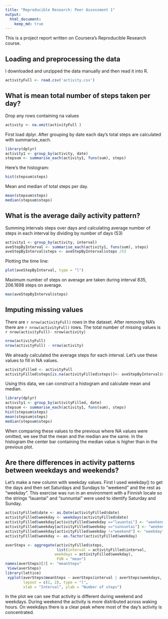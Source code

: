 ```yaml
---
title: "Reproducible Research: Peer Assessment 1"
output: 
  html_document:
    keep_md: true
---
```


This is a project report written on Coursera's Reproducible Research course.

## Loading and preprocessing the data

I downloaded and unzipped the data manually and then read it into R.

```r
activityFull <- read.csv('activity.csv')
```


## What is mean total number of steps taken per day?

Drop any rows containing na values
```r
activity <- na.omit(activityFull )
```

First load dplyr. After grouping by date each day's total steps are calculated with summarise_each.

```r
library(dplyr)
activity1 <- group_by(activity, date) 
stepsum <- summarise_each(activity1, funs(sum), steps)
```

Here's the histogram:
```r
hist(stepsum$steps)
```

Mean and median of total steps per day.
```r
mean(stepsum$steps)
median(stepsum$steps)
```

## What is the average daily activity pattern?

Summing intervals steps over days and calculating average number of steps in each interval by dividing by number of days (53)
```r
activity1 <- group_by(activity, interval)
aveStepByInterval <- summarise_each(activity1, funs(sum), steps)
aveStepByInterval$steps <- aveStepByInterval$steps /53
```

Plotting the time line: 
```r
plot(aveStepByInterval, type = "l")
```

Maximum number of steps on average are taken during interval 835, 206.1698 steps on average.

```r
max(aveStepByInterval$steps)
```



## Imputing missing values

There are `r nrow(activityFull)` rows in the dataset. After removing NA's there are `r nrow(activityFull)` rows. The total number of missing values is `r nrow(activityFull)- nrow(activity)`
```r
nrow(activityFull)
nrow(activityFull) - nrow(activity)
```

We already calculated the average steps for each interval. Let's use these values to fill in NA values. 

```r
activityFilled <- activityFull
activityFilled$steps[is.na(activityFilled$steps)]<- aveStepByInterval$steps
```


Using this data, we can construct a histogram and calculate mean and median.

```r
library(dplyr)
activity1 <- group_by(activityFilled, date) 
stepsum <- summarise_each(activity1, funs(sum), steps)
hist(stepsum$steps)
mean(stepsum$steps)
median(stepsum$steps)
```

When comparing these values to the previous where NA values were omitted, we see that the mean and the median are the same. In the histogram the center bar containing the median value is higher than in the previous plot. 

## Are there differences in activity patterns between weekdays and weekends?

Let's make a new column with weekday values. First I used weekday() to get the days and then set Saturdays and Sundays to "weekend" and the rest as "weekday". This exercise was run in an environment with a Finnish locale so the strings "lauantai" and "sunnuntai" were used to identify Saturday and Sunday.

```r
activityFilled$date <- as.Date(activityFilled$date)
activityFilled$weekday <- weekdays(activityFilled$date)
activityFilled$weekday[activityFilled$weekday =="lauantai"] <- "weekend"
activityFilled$weekday[activityFilled$weekday =="sunnuntai"] <- "weekend"
activityFilled$weekday[activityFilled$weekday !="weekend"] <- "weekday"
activityFilled$weekday <- as.factor(activityFilled$weekday)
```

```r
averSteps <- aggregate(activityFilled$steps, 
                       list(interval = activityFilled$interval,
                      weekdays = activityFilled$weekday),
                       FUN = "mean")
names(averSteps)[3] <- "meanSteps"
 View(averSteps)
library(lattice)
 xyplot(averSteps$meanSteps ~ averSteps$interval | averSteps$weekdays, 
        layout = c(1, 2), type = "l", 
        xlab = "Interval", ylab = "Number of steps")
```


In the plot we can see that activity is different during weekend and weekdays. During weekend the activity is more distributed across waking hours. On weekdays there is a clear peak where most of the day's activity is concentrated.

